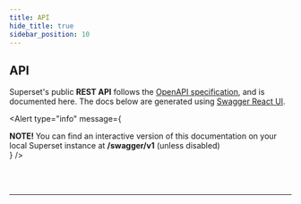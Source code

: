 ```yaml
---
title: API
hide_title: true
sidebar_position: 10
---
```



## API

Superset's public **REST API** follows the
[OpenAPI specification](https://swagger.io/specification/), and is
documented here. The docs below are generated using
[Swagger React UI](https://www.npmjs.com/package/swagger-ui-react).

<Alert
  type="info"
  message={
    <div>
      <strong>NOTE! </strong>
      You can find an interactive version of this documentation on your local Superset
      instance at <strong>/swagger/v1</strong> (unless disabled)
    </div>
  }
/>

<br />
<br />
<hr />
<div className="swagger-container">
  <SwaggerUI spec={openapi} />
</div>
